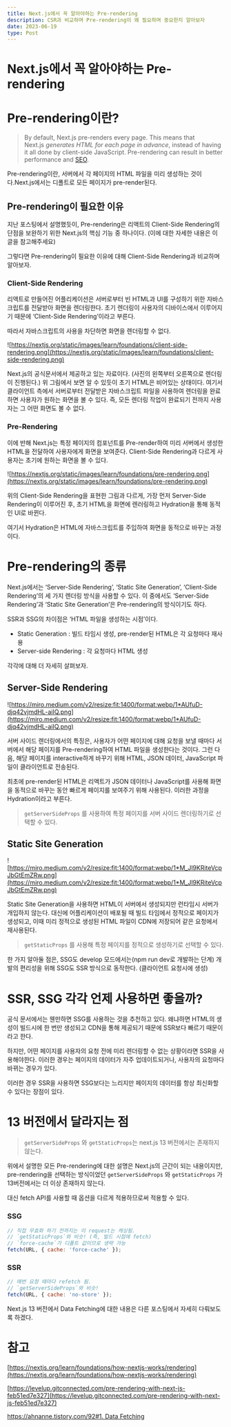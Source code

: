 ```yaml
---
title: Next.js에서 꼭 알아야하는 Pre-rendering
description: CSR과 비교하며 Pre-rendering이 왜 필요하며 중요한지 알아보자
date: 2023-06-19
type: Post
---
```


# Next.js에서 꼭 알아야하는 Pre-rendering

# Pre-rendering이란?

> By default, Next.js pre-renders every page. This means that Next.js *generates HTML for each page in advance*, instead of having it all done by client-side JavaScript. Pre-rendering can result in better performance and [SEO](https://en.wikipedia.org/wiki/Search_engine_optimization).

Pre-rendering이란, 서버에서 각 페이지의 HTML 파일을 미리 생성하는 것이다.Next.js에서는 디폴트로 모든 페이지가 pre-render된다.

## Pre-rendering이 필요한 이유

지난 포스팅에서 설명했듯이, Pre-rendering은 리액트의 Client-Side Rendering의 단점을 보완하기 위한 Next.js의 핵심 기능 중 하나이다. (이에 대한 자세한 내용은 이 글을 참고해주세요)

그렇다면 Pre-rendering이 필요한 이유에 대해 Client-Side Rendering과 비교하며 알아보자.

### Client-Side Rendering

리액트로 만들어진 어플리케이션은 서버로부터 빈 HTML과 UI를 구성하기 위한 자바스크립트를 전달받아 화면을 렌더링한다. 초기 렌더링이 사용자의 디바이스에서 이루어지기 때문에 ‘Client-Side Rendering’이라고 부른다.

따라서 자바스크립트의 사용을 차단하면 화면을 렌더링할 수 없다.

![https://nextjs.org/static/images/learn/foundations/client-side-rendering.png](https://nextjs.org/static/images/learn/foundations/client-side-rendering.png)

Next.js의 공식문서에서 제공하고 있는 자료이다. (사진의 왼쪽부터 오른쪽으로 렌더링이 진행된다.)
위 그림에서 보면 알 수 있듯이 초기 HTML은 비어있는 상태이다. 여기서 클라이언트 측에서 서버로부터 전달받은 자바스크립트 파일을 사용하여 렌더링을 완료하면 사용자가 원하는 화면을 볼 수 있다. 즉, 모든 렌더링 작업이 완료되기 전까지 사용자는 그 어떤 화면도 볼 수 없다.

### Pre-Rendering

이에 반해 Next.js는 특정 페이지의 컴포넌트를 Pre-render하여 미리 서버에서 생성한 HTML을 전달하여 사용자에게 화면을 보여준다. Client-Side Rendering과 다르게 사용자는 초기에 원하는 화면을 볼 수 있다.

![https://nextjs.org/static/images/learn/foundations/pre-rendering.png](https://nextjs.org/static/images/learn/foundations/pre-rendering.png)

위의 Client-Side Rendering을 표현한 그림과 다르게, 가장 먼저 Server-Side Rendering이 이루어진 후, 초기 HTML을 화면에 렌러링하고 Hydration을 통해 동적인 UI로 바뀐다.

여기서 Hydration은 HTML에 자바스크립트를 주입하여 화면을 동적으로 바꾸는 과정이다.

# Pre-rendering의 종류

Next.js에서는 ‘Server-Side Rendering’, ‘Static Site Generation’, ‘Client-Side Rendering’의 세 가지 렌더링 방식을 사용할 수 있다. 이 중에서도 ‘Server-Side Rendering’과 ‘Static Site Generation’은 Pre-rendering의 방식이기도 하다.

SSR과 SSG의 차이점은 ‘HTML 파일을 생성하는 시점’이다.

- Static Generation : 빌드 타임시 생성, pre-render된 HTML은 각 요청마다 재사용
- Server-side Rendering : 각 요청마다 HTML 생성

각각에 대해 더 자세히 살펴보자.

## Server-Side Rendering

![https://miro.medium.com/v2/resize:fit:1400/format:webp/1*AUfuD-djq42vjmdHL-aiIQ.png](https://miro.medium.com/v2/resize:fit:1400/format:webp/1*AUfuD-djq42vjmdHL-aiIQ.png)

서버 사이드 렌더링에서의 특징은, 사용자가 어떤 페이지에 대해 요청을 보낼 때마다 서버에서 해당 페이지를 Pre-rendering하여 HTML 파일을 생성한다는 것이다. 그런 다음, 해당 페이지를 interactive하게 바꾸기 위해 HTML, JSON 데이터, JavaScript 파일이 클라이언트로 전송된다.

최초에 pre-render된 HTML은 리액트가 JSON 데이터나 JavaScript를 사용해 화면을 동적으로 바꾸는 동안 빠르게 페이지를 보여주기 위해 사용된다. 이러한 과정을 Hydration이라고 부른다.

> `getServerSideProps` 를 사용하여 특정 페이지를 서버 사이드 렌더링하기로 선택할 수 있다.

## Static Site Generation

![https://miro.medium.com/v2/resize:fit:1400/format:webp/1*M_Jl9KRiteVcpJbGtEmZRw.png](https://miro.medium.com/v2/resize:fit:1400/format:webp/1*M_Jl9KRiteVcpJbGtEmZRw.png)

Static Site Generation을 사용하면 HTML이 서버에서 생성되지만 런타임시 서버가 개입하지 않는다. 대신에 어플리케이션이 배포될 때 빌드 타임에서 정적으로 페이지가 생성되고, 이때 미리 정적으로 생성된 HTML 파일이 CDN에 저장되어 같은 요청에서 재사용된다.

> `getStaticProps` 를 사용해 특정 페이지를 정적으로 생성하기로 선택할 수 있다.

한 가지 알아둘 점은, SSG도 develop 모드에서는(npm run dev로 개발하는 단계) 개발의 편리성을 위해 SSG도 SSR 방식으로 동작한다. (클라이언트 요청시에 생성)

# SSR, SSG 각각 언제 사용하면 좋을까?

공식 문서에서는 웬만하면 SSG를 사용하는 것을 추천하고 있다. 왜냐하면 HTML의 생성이 빌드시에 한 번만 생성되고 CDN을 통해 제공되기 때문에 SSR보다 빠르기 때문이라고 한다.

하지만, 어떤 페이지를 사용자의 요청 전에 미리 렌더링할 수 없는 상황이라면 SSR을 사용해야한다. 이러한 경우는 페이지의 데이터가 자주 업데이트되거나, 사용자의 요청마다 바뀌는 경우가 있다.

이러한 경우 SSR을 사용하면 SSG보다는 느리지만 페이지의 데이터를 항상 최신화할 수 있다는 장점이 있다.

# 13 버전에서 달라지는 점

> `getServerSideProps` 와 `getStaticProps`는 next.js 13 버전에서는 존재하지 않는다.

위에서 설명한 모든 Pre-rendering에 대한 설명은 Next.js의 근간이 되는 내용이지만, pre-rendering을 선택하는 방식이었던 `getServerSideProps` 와 `getStaticProps` 가 13버전에서는 더 이상 존재하지 않는다.

대신 fetch API를 사용할 때 옵션을 다르게 적용하므로써 적용할 수 있다.

### SSG

```jsx
// 직접 무효화 하기 전까지는 이 request는 캐싱됨.
// `getStaticProps`와 비슷! (즉, 빌드 시점에 fetch)
// `force-cache`가 디폴트 값이므로 생략 가능
fetch(URL, { cache: 'force-cache' });
```

### SSR

```jsx
// 매번 요청 때마다 refetch 됨.
// `getServerSideProps`와 비슷!
fetch(URL, { cache: 'no-store' });
```

Next.js 13 버전에서 Data Fetching에 대한 내용은 다른 포스팅에서 자세히 다뤄보도록 하겠다.

# 참고

[https://nextjs.org/learn/foundations/how-nextjs-works/rendering](https://nextjs.org/learn/foundations/how-nextjs-works/rendering)

[https://levelup.gitconnected.com/pre-rendering-with-next-js-feb51ed7e327](https://levelup.gitconnected.com/pre-rendering-with-next-js-feb51ed7e327)

[https://ahnanne.tistory.com/92#1. Data Fetching](https://ahnanne.tistory.com/92#1.%20Data%20Fetching)
